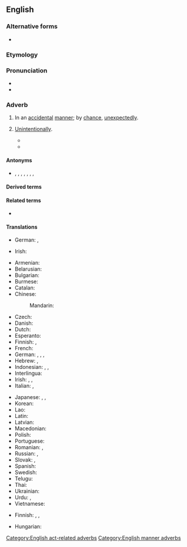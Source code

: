 ==English==

===Alternative forms===
* {{l|en|accidently}}

===Etymology===
{{root|en|ine-pro|*ḱh₂d-}}
{{af|en|accidental|-ly}}

===Pronunciation===
* {{IPA|en|/ˌæksɪˈdɛnt(ə)li/}}
* {{audio|en|en-us-accidentally.ogg|Audio (US)}}

===Adverb===
{{en-adv}}

# In an [[accidental]] [[manner]]; by [[chance#Noun|chance]], [[unexpectedly]].
#: {{synonyms|en|casually|fortuitously|Thesaurus:accidentally}}
#: {{ux|en|He discovered penicillin largely '''accidentally'''.}}
# [[unintentionally|Unintentionally]].
#: {{ux|en|He '''accidentally''' exposed the bacteria to mold spores.}}
#* {{RQ:Hamsun Hunger|page=14|passage=As I arrived at the foot of the hill I overtook two ladies, whom I passed. As I did so, I brushed one of them '''accidentally''' on the arm.}}
#* {{quote-journal|en|author=Steven Morris|title=Devon woman jailed for 168 days for killing kitten in microwave|url=http://www.guardian.co.uk/world/2011/dec/14/woman-killed-kitten-microwave-jail|newspaper={{w|The Guardian}}|location=London|date=14 December 2011|passage=Robins, of Torquay, had denied a single charge of causing unnecessary suffering to an animal. She claimed the microwave was '''accidentally''' turned on by one of the cats after the kitten got inside. But Knutton said the kitten was too small to even get onto the work surface.}}

====Antonyms====
* {{l|en|intentionally}}, {{l|en|deliberately}}, {{l|en|designedly}}, {{l|en|on purpose}}, {{l|en|purposely}}, {{l|en|advisedly}}, {{l|en|by choice}}, {{l|en|by design}}

====Derived terms====
{{der2|en|accidentally on purpose}}

====Related terms====
* {{l|en|accident}}

====Translations====
{{trans-top|happening by chance, not necessarily a lucky one}}
* German: {{t+|de|zufällig}}, {{t|de|durch Zufall}}
{{trans-mid}}
* Irish: {{t|ga|de thimpiste}}
{{trans-bottom}}

{{trans-top|unexpectedly, unintentionally}}
* Armenian: {{t-needed|hy}}
* Belarusian: {{t|be|выпадко́ва}}
* Bulgarian: {{t+|bg|случа́йно}}
* Burmese: {{t+|my|မတော်တဆ|sc=Mymr}}
* Catalan: {{t+|ca|accidentalment}}
* Chinese:
*: Mandarin: {{t+|cmn|偶然|tr=ǒurán|sc=Hani}}
* Czech: {{t+|cs|náhodou}}
* Danish: {{t|da|tilfældigvis}}
* Dutch: {{t+|nl|toevallig}}
* Esperanto: {{t|eo|akcidente}}
* Finnish: {{t+|fi|vahingossa}}, {{t+|fi|sattumalta}}
* French: {{t+|fr|accidentellement}}
* German: {{t|de|aus Versehen}}, {{t+|de|versehentlich}}, {{t+|de|unabsichtlich}}, {{t+|de|unbeabsichtigt}}
* Hebrew: {{t|he|במקרה|tr=b'miqré}}, {{t|he|לא בכוונה|tr=lo' b'khavaná}}
* Indonesian: {{t|id|[[secara]] [[tak]] [[sengaja]]}}, {{t|id|[[tanpa]] [[sadar|disadari]]}}, {{t|id|[[secara]] [[kebetulan]]}}
* Interlingua: {{t|ia|accidentalmente}}
* Irish: {{t|ga|de thimpiste}}, {{t|ga|de thaisme}}, {{t|ga|trí thionóisc}}
* Italian: {{t+|it|casualmente}}, {{t+|it|accidentalmente}}
{{trans-mid}}
* Japanese: {{t|ja|無意識的|tr=むいしきてきに, muishikiteki ni|alt=無意識的に}}, {{t+|ja|偶然|tr=ぐうぜん, gūzen}}, {{t|ja|誤って|tr=あやまって, ayamatte}}
* Korean: {{t|ko|우연히도}}
* Lao: {{t-needed|lo}}
* Latin: {{t+|la|temere}}
* Latvian: {{t|lv|nejauši}}
* Macedonian: {{t|mk|случајно}}
* Polish: {{t+|pl|przypadkowo}}
* Portuguese: {{t+|pt|acidentalmente}}
* Romanian: {{t+|ro|accidental}}, {{t+|ro|întâmplător}}
* Russian: {{t+|ru|случа́йно}}, {{t+|ru|ненаме́ренно}}
* Slovak: {{t|sk|náhodne}}, {{t|sk|náhodou}}
* Spanish: {{t+|es|accidentalmente}}
* Swedish: {{t+|sv|oavsiktligen}} {{qualifier|unintentionally}}
* Telugu: {{t|te|పొరపాటున|sc=Telu}}
* Thai: {{t|th|โดยไม่ตั้งใจ|tr=doi mâi dtâng jai}}
* Ukrainian: {{t|uk|випадко́во}}
* Urdu: {{t|ur|غلطی|tr=ġalatī}}, {{t|ur|غلطی سے|tr=ġalatī sē}}
* Vietnamese: {{t+|vi|ngẫu nhiên}}
{{trans-bottom}}

{{trans-top-see|unintentionally|unintentionally}}{{attention|en|there is something wrong with this table, it's not possible to add new translations in the usual way, only by editing the code}}
* Finnish: {{t|fi|erehdyksessä}}, {{t+|fi|vahingossa}}, {{t|fi|epähuomiossa}}
{{trans-mid}}
* Hungarian: {{t+|hu|véletlenül}}
{{trans-bottom}}

[[Category:English act-related adverbs]]
[[Category:English manner adverbs]]